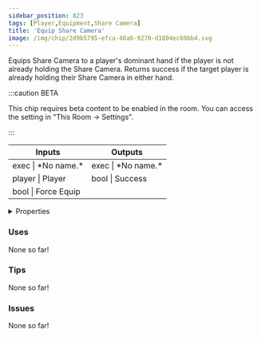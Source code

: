 ```yaml
---
sidebar_position: 823
tags: [Player,Equipment,Share Camera]
title: 'Equip Share Camera'
image: /img/chip/2d9b5795-efca-48a6-9270-d1804ec69bb4.svg
---
```


Equips Share Camera to a player's dominant hand if the player is not already holding the Share Camera.
Returns success if the target player is already holding their Share Camera in either hand.

:::caution BETA

This chip requires beta content to be enabled in the room. You can access the setting in "This Room -> Settings".

:::

<IChip uuid="2d9b5795-efca-48a6-9270-d1804ec69bb4"/>

<table><thead><tr><th>Inputs</th><th>Outputs</th></tr></thead><tbody><tr><td>exec | *No name.*</td><td>exec | *No name.*</td></tr><tr><td>player | Player</td><td>bool | Success</td></tr><tr><td>bool | Force Equip</td><td /></tr></tbody></table>

<details>
  <summary>Properties</summary>
  <div>
    <div>
    <table>
      <tbody>
        <tr>
          <td>Is beta required?</td>
          <td>Yes</td>
        </tr>
        <tr>
          <td>Is chip a trolling risk?</td>
          <td>No</td>
        </tr>
        <tr>
          <td>Is chip a role assignment risk?</td>
          <td>No</td>
        </tr>
        <tr>
          <td>Chip UUID</td>
          <td>2d9b5795-efca-48a6-9270-d1804ec69bb4</td>
        </tr>
        <tr>
          <td>Room availability</td>
          <td>Available everywhere</td>
        </tr>
      </tbody>
    </table>
    </div>
  </div>
</details>

### Uses

None so far!

### Tips

None so far!

### Issues

None so far!